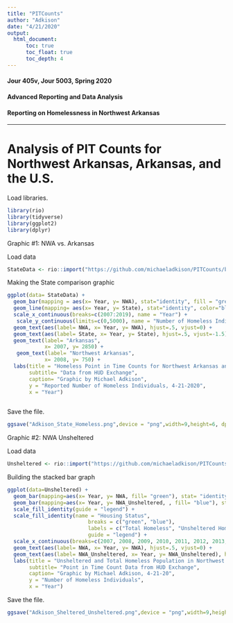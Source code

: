 ```yaml
---
title: "PITCounts"
author: "Adkison"
date: "4/21/2020"
output: 
  html_document:
      toc: true
      toc_float: true
      toc_depth: 4
---
```

 

#### Jour 405v, Jour 5003, Spring 2020    

#### Advanced Reporting and Data Analysis

#### Reporting on Homelessness in Northwest Arkansas

--------------------------------------------------------------------
# Analysis of PIT Counts for Northwest Arkansas, Arkansas, and the U.S.


Load libraries.
```r
library(rio)
library(tidyverse)
library(ggplot2)
library(dplyr)
```

Graphic #1: NWA vs. Arkansas

Load data
```r
StateData <- rio::import("https://github.com/michaeladkison/PITCounts/blob/master/Raw%20data.xlsx?raw=true", which = "NWA vs. State")
```

Making the State comparison graphic
```r
ggplot(data= StateData) +
  geom_bar(mapping = aes(x= Year, y= NWA), stat="identity", fill = "green") +
  geom_line(mapping= aes(x= Year, y= State), stat="identity", color="blue", fill= "blue") +
  scale_x_continuous(breaks=c(2007:2019), name = "Year") +
   scale_y_continuous(limits=c(0,5000), name = "Number of Homeless Individuals") +
  geom_text(aes(label= NWA, x= Year, y= NWA), hjust=.5, vjust=0) +
  geom_text(aes(label= State, x= Year, y= State), hjust=.5, vjust=-1.5)+
  geom_text(label= "Arkansas",
            x= 2007, y= 2850) +
   geom_text(label= "Northwest Arkansas",
            x= 2008, y= 750) +
  labs(title = "Homeless Point in Time Counts for Northwest Arkansas and the State of Arkansas",
       subtitle= "Data from HUD Exchange",
       caption= "Graphic by Michael Adkison",
       y = "Reported Number of Homeless Individuals, 4-21-2020",
       x = "Year")
  
```
Save the file.

```r

ggsave("Adkison_State_Homeless.png",device = "png",width=9,height=6, dpi=800)
```

Graphic #2: NWA Unsheltered

Load data
```r
Unsheltered <- rio::import("https://github.com/michaeladkison/PITCounts/blob/master/Raw%20data.xlsx?raw=true", which = "NWA Unsheltered")
```

Building the stacked bar graph

```r
ggplot(data=Unsheltered) +
  geom_bar(mapping=aes(x= Year, y= NWA, fill= "green"), stat= "identity") +
  geom_bar(mapping=aes(x= Year, y= NWA_Unsheltered, , fill= "blue"), stat= "identity") +
  scale_fill_identity(guide = "legend") +
  scale_fill_identity(name = "Housing Status",
                          breaks = c("green", "blue"),
                          labels = c("Total Homeless", "Unsheltered Homeless"),
                          guide = "legend") +
  scale_x_continuous(breaks=c(2007, 2008, 2009, 2010, 2011, 2012, 2013, 2014, 2015, 2016, 2017, 2018, 2019)) +
  geom_text(aes(label= NWA, x= Year, y= NWA), hjust=.5, vjust=0) +
  geom_text(aes(label= NWA_Unsheltered, x= Year, y= NWA_Unsheltered), hjust=.5, vjust=-.5) +
  labs(title = "Unsheltered and Total Homeless Population in Northwest Arkansas",
       subtitle= "Point in Time Count Data from HUD Exchange",
       caption= "Graphic by Michael Adkison, 4-21-20",
       y = "Number of Homeless Individuals",
       x = "Year")
```

Save the file.
```r

ggsave("Adkison_Sheltered_Unsheltered.png",device = "png",width=9,height=6, dpi=800)
```